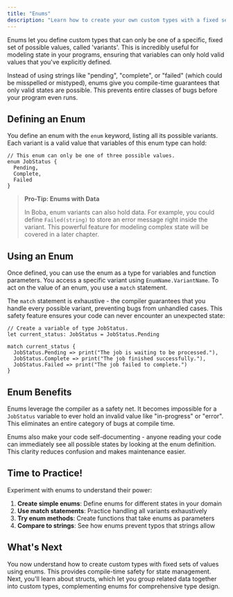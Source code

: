 ```yaml
---
title: "Enums"
description: "Learn how to create your own custom types with a fixed set of variants using enums."
---
```


Enums let you define custom types that can only be one of a specific, fixed set of possible values, called 'variants'. This is incredibly useful for modeling state in your programs, ensuring that variables can only hold valid values that you've explicitly defined.

Instead of using strings like "pending", "complete", or "failed" (which could be misspelled or mistyped), enums give you compile-time guarantees that only valid states are possible. This prevents entire classes of bugs before your program even runs.

## Defining an Enum

You define an enum with the `enum` keyword, listing all its possible variants. Each variant is a valid value that variables of this enum type can hold:

```boba
// This enum can only be one of three possible values.
enum JobStatus {
  Pending,
  Complete,
  Failed
}
```

> **Pro-Tip: Enums with Data**
>
> In Boba, enum variants can also hold data. For example, you could define `Failed(string)` to store an error message right inside the variant. This powerful feature for modeling complex state will be covered in a later chapter.

## Using an Enum

Once defined, you can use the enum as a type for variables and function parameters. You access a specific variant using `EnumName.VariantName`. To act on the value of an enum, you use a `match` statement.

The `match` statement is exhaustive - the compiler guarantees that you handle every possible variant, preventing bugs from unhandled cases. This safety feature ensures your code can never encounter an unexpected state:

```boba
// Create a variable of type JobStatus.
let current_status: JobStatus = JobStatus.Pending

match current_status {
  JobStatus.Pending => print("The job is waiting to be processed."),
  JobStatus.Complete => print("The job finished successfully."),
  JobStatus.Failed => print("The job failed to complete.")
}
```

## Enum Benefits

Enums leverage the compiler as a safety net. It becomes impossible for a `JobStatus` variable to ever hold an invalid value like "in-progress" or "error". This eliminates an entire category of bugs at compile time.

Enums also make your code self-documenting - anyone reading your code can immediately see all possible states by looking at the enum definition. This clarity reduces confusion and makes maintenance easier.

## Time to Practice!

Experiment with enums to understand their power:

1. **Create simple enums**: Define enums for different states in your domain
2. **Use match statements**: Practice handling all variants exhaustively  
3. **Try enum methods**: Create functions that take enums as parameters
4. **Compare to strings**: See how enums prevent typos that strings allow

## What's Next

You now understand how to create custom types with fixed sets of values using enums. This provides compile-time safety for state management. Next, you'll learn about structs, which let you group related data together into custom types, complementing enums for comprehensive type design.